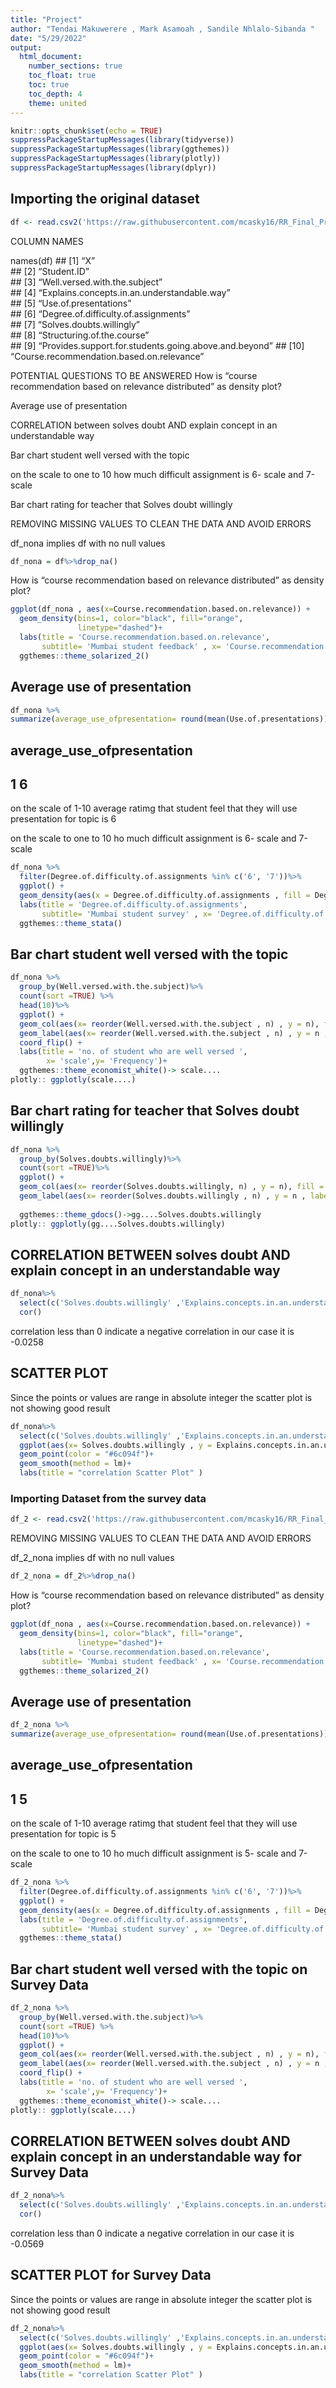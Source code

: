 ```yaml
---
title: "Project"
author: "Tendai Makuwerere , Mark Asamoah , Sandile Nhlalo-Sibanda "
date: "5/29/2022"
output: 
  html_document:
    number_sections: true
    toc_float: true
    toc: true
    toc_depth: 4
    theme: united
---
```


```r
knitr::opts_chunk$set(echo = TRUE)
suppressPackageStartupMessages(library(tidyverse))
suppressPackageStartupMessages(library(ggthemes))
suppressPackageStartupMessages(library(plotly))
suppressPackageStartupMessages(library(dplyr))
```

## Importing the original dataset

```r
df <- read.csv2('https://raw.githubusercontent.com/mcasky16/RR_Final_Project/main/student_feedback.csv', sep = ',')
```


COLUMN NAMES

names(df)
##  [1] "X"                                                   
##  [2] "Student.ID"                                          
##  [3] "Well.versed.with.the.subject"                        
##  [4] "Explains.concepts.in.an.understandable.way"          
##  [5] "Use.of.presentations"                                
##  [6] "Degree.of.difficulty.of.assignments"                 
##  [7] "Solves.doubts.willingly"                             
##  [8] "Structuring.of.the.course"                           
##  [9] "Provides.support.for.students.going.above.and.beyond"
## [10] "Course.recommendation.based.on.relevance"

POTENTIAL QUESTIONS TO BE ANSWERED
How is “course recommendation based on relevance distributed” as density plot?

Average use of presentation

CORRELATION between solves doubt AND explain concept in an understandable way

Bar chart student well versed with the topic

on the scale to one to 10 how much difficult assignment is 6- scale and 7-scale

Bar chart rating for teacher that Solves doubt willingly

REMOVING MISSING VALUES TO CLEAN THE DATA AND AVOID ERRORS

df_nona implies df with no null values

```r
df_nona = df%>%drop_na()
```

How is “course recommendation based on relevance distributed” as density plot?

```r
ggplot(df_nona , aes(x=Course.recommendation.based.on.relevance)) + 
  geom_density(bins=1, color="black", fill="orange",
               linetype="dashed")+
  labs(title = 'Course.recommendation.based.on.relevance',
       subtitle= 'Mumbai student feedback' , x= 'Course.recommendation.based.on.relevance',y= 'Frequency') +
  ggthemes::theme_solarized_2()
```


## Average use of presentation

```r
df_nona %>%
summarize(average_use_ofpresentation= round(mean(Use.of.presentations)))
```
##   average_use_ofpresentation
## 1                          6
on the scale of 1-10 average ratimg that student feel that they will use presentation for topic is 6

on the scale to one to 10 ho much difficult assignment is 6- scale and 7-scale

```r
df_nona %>%
  filter(Degree.of.difficulty.of.assignments %in% c('6', '7'))%>%
  ggplot() + 
  geom_density(aes(x = Degree.of.difficulty.of.assignments , fill = Degree.of.difficulty.of.assignments , alpha = 0.1))+
  labs(title = 'Degree.of.difficulty.of.assignments',
       subtitle= 'Mumbai student survey' , x= 'Degree.of.difficulty.of.assignments',y= 'Frequency') +
  ggthemes::theme_stata()
```

## Bar chart student well versed with the topic

```r
df_nona %>%
  group_by(Well.versed.with.the.subject)%>%
  count(sort =TRUE) %>%
  head(10)%>%
  ggplot() +
  geom_col(aes(x= reorder(Well.versed.with.the.subject , n) , y = n), fill = "Pink")  + 
  geom_label(aes(x= reorder(Well.versed.with.the.subject , n) , y = n , label=n))+
  coord_flip() +
  labs(title = 'no. of student who are well versed ',
        x= 'scale',y= 'Frequency')+
  ggthemes::theme_economist_white()-> scale.... 
plotly:: ggplotly(scale....)
```


## Bar chart rating for teacher that Solves doubt willingly

```r
df_nona %>%
  group_by(Solves.doubts.willingly)%>%
  count(sort =TRUE)%>%
  ggplot() +
  geom_col(aes(x= reorder(Solves.doubts.willingly, n) , y = n), fill = "purple" )  + 
  geom_label(aes(x= reorder(Solves.doubts.willingly , n) , y = n , label=n))+
 
  ggthemes::theme_gdocs()->gg....Solves.doubts.willingly
plotly:: ggplotly(gg....Solves.doubts.willingly)
```

## CORRELATION BETWEEN solves doubt AND explain concept in an understandable way

```r
df_nona%>%
  select(c('Solves.doubts.willingly' ,'Explains.concepts.in.an.understandable.way')) %>%
  cor()

```
correlation less than 0  indicate a negative correlation in our case it is -0.0258 

## SCATTER PLOT  
Since the points or values are range in absolute integer the scatter plot is not showing good result
```r
df_nona%>%
  select(c('Solves.doubts.willingly' ,'Explains.concepts.in.an.understandable.way')) %>%
  ggplot(aes(x= Solves.doubts.willingly , y = Explains.concepts.in.an.understandable.way))+
  geom_point(color = "#6c094f")+
  geom_smooth(method = lm)+
  labs(title = "correlation Scatter Plot" )

```

### Importing Dataset from the survey data

```r
df_2 <- read.csv2('https://raw.githubusercontent.com/mcasky16/RR_Final_Project/main/RR_survey.csv', sep = ',')
```


REMOVING MISSING VALUES TO CLEAN THE DATA AND AVOID ERRORS

df_2_nona implies df with no null values

```r
df_2_nona = df_2%>%drop_na()
```

How is “course recommendation based on relevance distributed” as density plot?

```r
ggplot(df_nona , aes(x=Course.recommendation.based.on.relevance)) + 
  geom_density(bins=1, color="black", fill="orange",
               linetype="dashed")+
  labs(title = 'Course.recommendation.based.on.relevance',
       subtitle= 'Mumbai student feedback' , x= 'Course.recommendation.based.on.relevance',y= 'Frequency') +
  ggthemes::theme_solarized_2()
```


## Average use of presentation

```r
df_2_nona %>%
summarize(average_use_ofpresentation= round(mean(Use.of.presentations)))
```
##   average_use_ofpresentation
## 1                          5
on the scale of 1-10 average ratimg that student feel that they will use presentation for topic is 5

on the scale to one to 10 ho much difficult assignment is 5- scale and 7-scale

```r
df_2_nona %>%
  filter(Degree.of.difficulty.of.assignments %in% c('6', '7'))%>%
  ggplot() + 
  geom_density(aes(x = Degree.of.difficulty.of.assignments , fill = Degree.of.difficulty.of.assignments , alpha = 0.1))+
  labs(title = 'Degree.of.difficulty.of.assignments',
       subtitle= 'Mumbai student survey' , x= 'Degree.of.difficulty.of.assignments',y= 'Frequency') +
  ggthemes::theme_stata()
```

## Bar chart student well versed with the topic on Survey Data

```r
df_2_nona %>%
  group_by(Well.versed.with.the.subject)%>%
  count(sort =TRUE) %>%
  head(10)%>%
  ggplot() +
  geom_col(aes(x= reorder(Well.versed.with.the.subject , n) , y = n), fill = "Pink")  + 
  geom_label(aes(x= reorder(Well.versed.with.the.subject , n) , y = n , label=n))+
  coord_flip() +
  labs(title = 'no. of student who are well versed ',
        x= 'scale',y= 'Frequency')+
  ggthemes::theme_economist_white()-> scale.... 
plotly:: ggplotly(scale....)
```


## CORRELATION BETWEEN solves doubt AND explain concept in an understandable way for Survey Data

```r
df_2_nona%>%
  select(c('Solves.doubts.willingly' ,'Explains.concepts.in.an.understandable.way')) %>%
  cor()

```
correlation less than 0  indicate a negative correlation in our case it is -0.0569 

## SCATTER PLOT  for Survey Data
Since the points or values are range in absolute integer the scatter plot is not showing good result
```r
df_2_nona%>%
  select(c('Solves.doubts.willingly' ,'Explains.concepts.in.an.understandable.way')) %>%
  ggplot(aes(x= Solves.doubts.willingly , y = Explains.concepts.in.an.understandable.way))+
  geom_point(color = "#6c094f")+
  geom_smooth(method = lm)+
  labs(title = "correlation Scatter Plot" )

```

